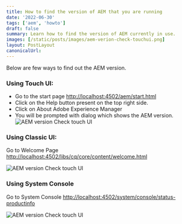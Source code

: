 ```yaml
---
title: How to find the version of AEM that you are running
date: '2022-06-30'
tags: ['aem', 'howto']
draft: false
summary: Learn how to find the version of AEM currently in use.
images: [/static/posts/images/aem-verion-check-touchui.png]
layout: PostLayout
canonicalUrl:
---
```


Below are few ways to find out the AEM version.

### Using Touch UI:

- Go to the start page [http://localhost:4502/aem/start.html](http://localhost:4502/aem/start.html)
- Click on the Help button present on the top right side.
- Click on About Adobe Experience Manager
- You will be prompted with dialog which shows the AEM version.
  ![AEM version Check touch UI](/static/posts/images/aem-verion-check-touchui.png)

### Using Classic UI:

Go to Welcome Page [http://localhost:4502/libs/cq/core/content/welcome.html](http://localhost:4502/libs/cq/core/content/welcome.html)

![AEM version Check touch UI](/static/posts/images/aem-verion-check-classicui.png)

### Using System Console

Go to System Console [http://localhost:4502/system/console/status-productinfo](http://localhost:4502/system/console/status-productinfo)

![AEM version Check touch UI](/static/posts/images/aem-verion-check-system-console.png)
